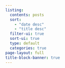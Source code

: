 ```yaml
---
listing:
  contents: posts
  sort:
    - "date desc"
    - "title desc"
  filter-ui: true
  sort-ui: true
  type: default
  categories: true
page-layout: full
title-block-banner: true
---
```



